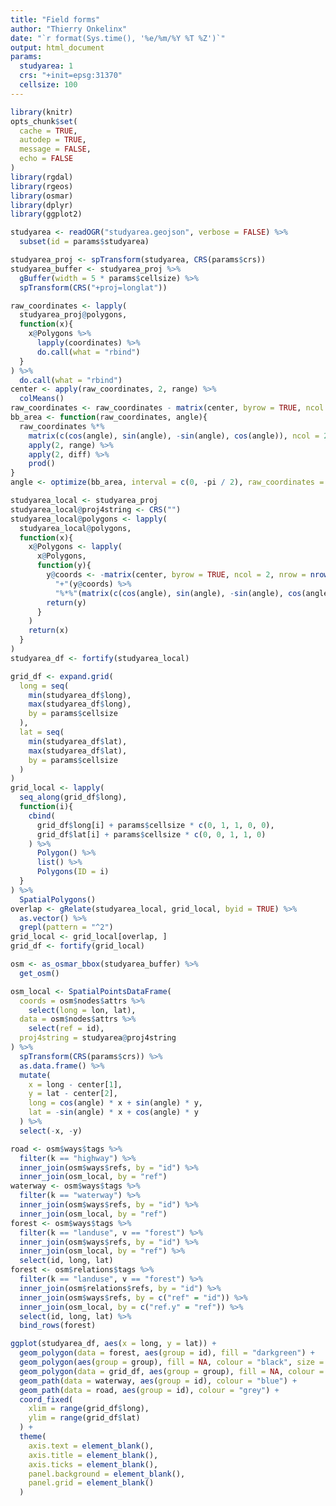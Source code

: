 ```yaml
---
title: "Field forms"
author: "Thierry Onkelinx"
date: "`r format(Sys.time(), '%e/%m/%Y %T %Z')`"
output: html_document
params:
  studyarea: 1
  crs: "+init=epsg:31370"
  cellsize: 100
---
```


```r
library(knitr)
opts_chunk$set(
  cache = TRUE,
  autodep = TRUE,
  message = FALSE,
  echo = FALSE
)
library(rgdal)
library(rgeos)
library(osmar)
library(dplyr)
library(ggplot2)
```

```r
studyarea <- readOGR("studyarea.geojson", verbose = FALSE) %>%
  subset(id = params$studyarea)
```

```r
studyarea_proj <- spTransform(studyarea, CRS(params$crs))
studyarea_buffer <- studyarea_proj %>%
  gBuffer(width = 5 * params$cellsize) %>%
  spTransform(CRS("+proj=longlat"))
```

```r
raw_coordinates <- lapply(
  studyarea_proj@polygons,
  function(x){
    x@Polygons %>%
      lapply(coordinates) %>%
      do.call(what = "rbind")
  }
) %>%
  do.call(what = "rbind")
center <- apply(raw_coordinates, 2, range) %>%
  colMeans()
raw_coordinates <- raw_coordinates - matrix(center, byrow = TRUE, ncol = 2, nrow = nrow(raw_coordinates))
bb_area <- function(raw_coordinates, angle){
  raw_coordinates %*%
    matrix(c(cos(angle), sin(angle), -sin(angle), cos(angle)), ncol = 2) %>%
    apply(2, range) %>%
    apply(2, diff) %>%
    prod()
}
angle <- optimize(bb_area, interval = c(0, -pi / 2), raw_coordinates = raw_coordinates)$minimum
```

```r
studyarea_local <- studyarea_proj
studyarea_local@proj4string <- CRS("")
studyarea_local@polygons <- lapply(
  studyarea_local@polygons,
  function(x){
    x@Polygons <- lapply(
      x@Polygons,
      function(y){
        y@coords <- -matrix(center, byrow = TRUE, ncol = 2, nrow = nrow(y@coords)) %>%
          "+"(y@coords) %>%
          "%*%"(matrix(c(cos(angle), sin(angle), -sin(angle), cos(angle)), ncol = 2))
        return(y)
      }
    )
    return(x)
  }
)
studyarea_df <- fortify(studyarea_local)
```

```r
grid_df <- expand.grid(
  long = seq(
    min(studyarea_df$long),
    max(studyarea_df$long),
    by = params$cellsize
  ),
  lat = seq(
    min(studyarea_df$lat),
    max(studyarea_df$lat),
    by = params$cellsize
  )
)
grid_local <- lapply(
  seq_along(grid_df$long), 
  function(i){
    cbind(
      grid_df$long[i] + params$cellsize * c(0, 1, 1, 0, 0),
      grid_df$lat[i] + params$cellsize * c(0, 0, 1, 1, 0)
    ) %>%
      Polygon() %>%
      list() %>%
      Polygons(ID = i)
  }
) %>%
  SpatialPolygons()
overlap <- gRelate(studyarea_local, grid_local, byid = TRUE) %>%
  as.vector() %>%
  grepl(pattern = "^2")
grid_local <- grid_local[overlap, ]
grid_df <- fortify(grid_local)
```

```r
osm <- as_osmar_bbox(studyarea_buffer) %>%
  get_osm()
```

```r
osm_local <- SpatialPointsDataFrame(
  coords = osm$nodes$attrs %>%
    select(long = lon, lat), 
  data = osm$nodes$attrs %>%
    select(ref = id), 
  proj4string = studyarea@proj4string
) %>%
  spTransform(CRS(params$crs)) %>%
  as.data.frame() %>%
  mutate(
    x = long - center[1], 
    y = lat - center[2],
    long = cos(angle) * x + sin(angle) * y,
    lat = -sin(angle) * x + cos(angle) * y
  ) %>%
  select(-x, -y)
```

```r
road <- osm$ways$tags %>%
  filter(k == "highway") %>%
  inner_join(osm$ways$refs, by = "id") %>%
  inner_join(osm_local, by = "ref")
waterway <- osm$ways$tags %>%
  filter(k == "waterway") %>%
  inner_join(osm$ways$refs, by = "id") %>%
  inner_join(osm_local, by = "ref")
forest <- osm$ways$tags %>%
  filter(k == "landuse", v == "forest") %>%
  inner_join(osm$ways$refs, by = "id") %>%
  inner_join(osm_local, by = "ref") %>%
  select(id, long, lat)
forest <- osm$relations$tags %>%
  filter(k == "landuse", v == "forest") %>%
  inner_join(osm$relations$refs, by = "id") %>%
  inner_join(osm$ways$refs, by = c("ref" = "id")) %>%
  inner_join(osm_local, by = c("ref.y" = "ref")) %>%
  select(id, long, lat) %>%
  bind_rows(forest)
```

```r
ggplot(studyarea_df, aes(x = long, y = lat)) +
  geom_polygon(data = forest, aes(group = id), fill = "darkgreen") +
  geom_polygon(aes(group = group), fill = NA, colour = "black", size = 2) +
  geom_polygon(data = grid_df, aes(group = group), fill = NA, colour = "black") +
  geom_path(data = waterway, aes(group = id), colour = "blue") +
  geom_path(data = road, aes(group = id), colour = "grey") +
  coord_fixed(
    xlim = range(grid_df$long),
    ylim = range(grid_df$lat)
  ) +
  theme(
    axis.text = element_blank(), 
    axis.title = element_blank(),
    axis.ticks = element_blank(),
    panel.background = element_blank(),
    panel.grid = element_blank()
  )
```
